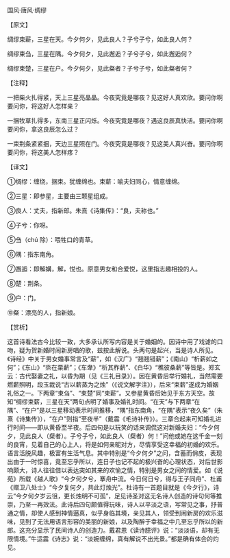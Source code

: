 

国风·唐风·绸缪

【原文】

绸缪束薪，三星在天。今夕何夕，见此良人？子兮子兮，如此良人何？

绸缪束刍，三星在隅。今夕何夕，见此邂逅？子兮子兮，如此邂逅何？

绸缪束楚，三星在户。今夕何夕，见此粲者？子兮子兮，如此粲者何？

【注释】

一把柴火扎得紧，天上三星亮晶晶。今夜究竟是哪夜？见这好人真欢欣。要问你啊要问你，将这好人怎样亲？

一捆牧草扎得多，东南三星正闪烁。今夜究竟是哪夜？遇这良辰真快活。要问你啊要问你，拿这良辰怎么过？

一束荆条紧紧捆，天边三星照在门。今夜究竟是哪夜？见这美人真兴奋。要问你啊要问你，将这美人怎样疼？

【译文】

①绸缪：缠绕，捆束。犹缠绵也。束薪：喻夫妇同心，情意缠绵。

②三星：即参星，主要由三颗星组成。

③良人：丈夫，指新郎。朱熹《诗集传》：“良，夫称也。”

④子兮：你呀。

⑤刍（chú 除）：喂牲口的青草。

⑥隅：指东南角。

⑦邂逅：即解媾，解，悦也。原意男女和合爱悦，这里指志趣相投的人。

⑧楚：荆条。

⑨户：门。

⑩粲：漂亮的人，指新娘。

【赏析】

这首诗看法古今比较一致，大多承认所写内容是关于婚姻的。因诗中用了戏谑的口吻，疑为贺新婚时闹新房唱的歌，兹按此解说。头两句是起兴，当是诗人所见。《诗经》中关于男女婚事常言及“薪”，如《汉广》“翘翘错薪”；《南山》“析薪如之何”；《东山》“烝在栗薪”；《车舝》“析其柞薪”、《白华》“樵彼桑薪”等皆是。郑玄云：古代娶妻之礼，以昏为期（见《三礼目录》）。因在黄昏后举行婚礼，当然需要燃薪照明，段玉裁说“古以薪蒸为之烛”（《说文解字注》），后来“束薪”遂成为婚姻礼俗之一。下两章“束刍”、“束楚”同“束薪”。又参星黄昏后始见于东方天空。故知“绸缪束薪，三星在天”两句点明了婚事及婚礼时间。“在天”与下两章“在隅”、“在户”是以三星移动表示时间推移，“隅”指东南角，“在隅”表示“夜久矣”（朱熹《诗集传》），“在户”则指“至夜半”（戴震《毛诗补传》）。三章合起来可知婚礼进行时间——即从黄昏至半夜。后四句是以玩笑的话来调侃这对新婚夫妇：“今夕何夕，见此良人（粲者）。子兮子兮，如此良人（粲者）何！”问他或她在这千金一刻的良宵，见着自己的心上人，将是如何亲昵对方，尽情享受这幸福的初婚的欢乐。语言活脱风趣，极富有生活气息。其中特别是“今夕何夕”之问，含蓄而俏皮，表现出由于一时惊喜，竟至忘乎所以，连日子也记不起的极兴奋的心理状态，对后世影响颇大，诗人往往借以表达突如其来的欢愉之情，特别是男女之间的情爱。如《说苑》所载《越人歌》“今夕何夕兮，搴舟中流。今日何日兮，得与王子同舟”、杜甫《赠卫八处士》“今夕复何夕，共此灯烛光”。杜诗有一首题目就是《今夕行》，诗云“今夕何夕岁云徂，更长烛明不可孤”，足见诗圣对这无名诗人创造的诗句何等推崇，乃至一再效法。此诗后四句颇值得玩味，诗人以平淡之语，写常见之事，抒普通之情，却使人感到神情逼真，似乎身临其境，亲见其人，领受到闹新房的欢乐滋味，见到了无法用语言形容的美丽的新娘，以及陶醉于幸福之中几至忘乎所以的新郎。这充分显示了民间诗人的创造力。戴君恩《读诗臆评》说：“淡淡语，却有无限情境。”牛运震《诗志》说：“淡婉缠绵，真有解说不出光景。”都是确有体会的灼见。

